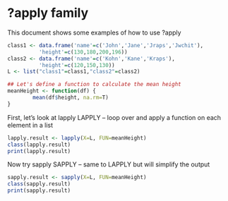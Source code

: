 ?apply family
========================================================

This document shows some examples of how to use ?apply

```r
class1 <- data.frame('name'=c('John','Jane','Jraps','Jwchit'),
          'height'=c(130,180,200,196))
class2 <- data.frame('name'=c('Kohn','Kane','Kraps'),
          'height'=c(120,150,130))
L <- list("class1"=class1,"class2"=class2)

## Let's define a function to calculate the mean height
meanHeight <- function(df) {
        mean(df$height, na.rm=T)
}
```

First, let's look at lapply
LAPPLY -- loop over and apply a function on each element in a list

```r
lapply.result <- lapply(X=L, FUN=meanHeight)
class(lapply.result)
print(lapply.result)
```

Now try sapply
SAPPLY -- same to LAPPLY but will simplify the output

```r
sapply.result <- sapply(X=L, FUN=meanHeight)
class(sapply.result)
print(sapply.result)
```

